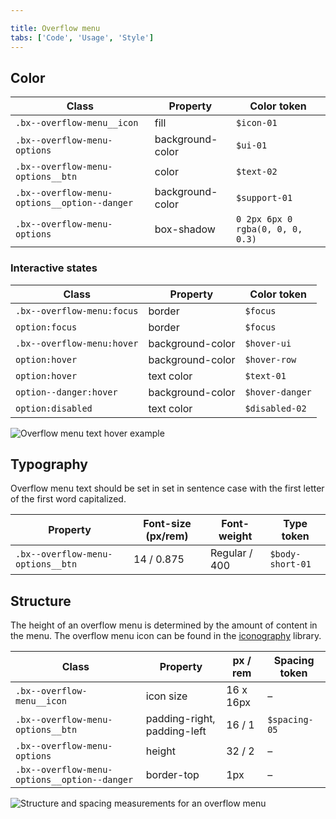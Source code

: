 ```yaml
---

title: Overflow menu
tabs: ['Code', 'Usage', 'Style']
---
```


## Color

| Class                                              | Property         | Color token   |
| -------------------------------------------------- | ---------------- | ------------- |
| `.bx--overflow-menu__icon`                         | fill             | `$icon-01`    |
| `.bx--overflow-menu-options`                       | background-color | `$ui-01`      |
| `.bx--overflow-menu-options__btn`                  | color            | `$text-02`    |
| `.bx--overflow-menu-options__option--danger`       | background-color | `$support-01` |
| `.bx--overflow-menu-options`                       | box-shadow       | `0 2px 6px 0 rgba(0, 0, 0, 0.3)` |

### Interactive states

| Class                                              | Property         | Color token   |
| -------------------------------------------------- | ---------------- | ------------- |
| `.bx--overflow-menu:focus`                         | border           | `$focus`      |
| `option:focus`                                     | border           | `$focus`      |
| `.bx--overflow-menu:hover`                         | background-color | `$hover-ui `  |
| `option:hover`                                     | background-color | `$hover-row ` |
| `option:hover`                                     | text color       | `$text-01`    |
| `option--danger:hover`                             | background-color | `$hover-danger`|
| `option:disabled`                                  | text color       | `$disabled-02`|

<ImageComponent fixed="default" caption="Text and warning hover examples for overflow menu">

![Overflow menu text hover example](images/overflow-menu-style-1.png)

</ImageComponent>

## Typography

Overflow menu text should be set in set in sentence case with the first letter of the first word capitalized.

| Property                          | Font-size (px/rem) | Font-weight   | Type token       |
| --------------------------------- | ------------------ | ------------- | ---------------- |
| `.bx--overflow-menu-options__btn` | 14 / 0.875         | Regular / 400 | `$body-short-01` |

## Structure

The height of an overflow menu is determined by the amount of content in the menu. The overflow menu icon can be found in the [iconography](/style/iconography/library) library.

| Class                                        | Property                    | px / rem    | Spacing token |
| -------------------------------------------- | --------------------------- | ----------- | ------------- |
| `.bx--overflow-menu__icon`                   | icon size                   | 16 x 16px   | –             |
| `.bx--overflow-menu-options__btn`            | padding-right, padding-left | 16 / 1      | `$spacing-05` |
| `.bx--overflow-menu-options`                 | height                      | 32 / 2      | –             |
| `.bx--overflow-menu-options__option--danger` | border-top                  | 1px         | –             |

<ImageComponent fixed="default">

![Structure and spacing measurements for an overflow menu](images/overflow-menu-style-3.png)

</ImageComponent>
